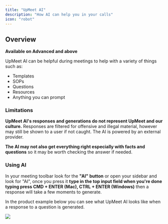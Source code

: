 ```yaml
---
title: "UpMeet AI"
description: "How AI can help you in your calls"
icon: "robot"
---
```

## Overview
<Check>**Available on Advanced and above**</Check>

UpMeet AI can be helpful during meetings to help with a variety of things such as:
- Templates
- SOPs
- Questions
- Resources
- Anything you can prompt

### Limitations
**UpMeet AI's responses and generations do not represent UpMeet and our culture.** Responses are filtered for offensive and illegal material, however may still be shown to a user if not caught.
The AI is powered by an external provider.

**The AI may not also get everything right especially with facts and questions** so it may be worth checking the answer if needed.

### Using AI
In your meeting toolbar look for the **"AI" button** or open your sidebar and look for "AI", once you press it **type in the top input field when you're done typing press CMD + ENTER (Mac), CTRL + ENTER (Windows)** then a response will take a few moments to generate.

In the product example below you can see what UpMeet AI looks like when a response to a question is generated.
<Frame type="glass">
  <img src="/images/2023/ai.png" />
</Frame>
